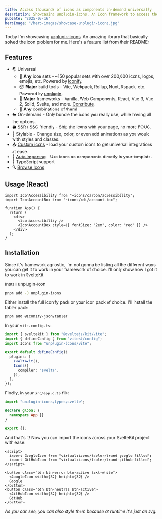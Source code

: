 ```yaml
---
title: Access thousands of icons as components on-demand universally
description: Showcasing unplugin-icons. An Icon framework to access thousands of icons as components on-demand universally
pubDate: "2025-05-16"
heroImage: "/hero-images/showcase-unplugin-icons.jpg"
---
```


Today I'm showcasing [unplugin-icons](https://github.com/unplugin/unplugin-icons). An amazing library that basically solved the icon problem for me. Here's a feature list from their README:

## Features

- 🌏 Universal
  - 🤹 **Any** icon sets - ~150 popular sets with over 200,000 icons, logos, emojis, etc. Powered by [Iconify](https://github.com/iconify/iconify).
  - 📦 **Major** build tools - Vite, Webpack, Rollup, Nuxt, Rspack, etc. Powered by [unplugin](https://github.com/unjs/unplugin).
  - 🚀 **Major** frameworks - Vanilla, Web Components, React, Vue 3, Vue 2, Solid, Svelte, and more. [Contribute](./src/core/compilers).
  - 🍱 **Any** combinations of them!
- ☁️ On-demand - Only bundle the icons you really use, while having all the options.
- 🖨 SSR / SSG friendly - Ship the icons with your page, no more FOUC.
- 🌈 Stylable - Change size, color, or even add animations as you would with styles and classes.
- 📥 [Custom icons](#custom-icons) - load your custom icons to get universal integrations at ease.
- 📲 [Auto Importing](#auto-importing) - Use icons as components directly in your template.
- 🦾 TypeScript support.
- 🔍 [Browse Icons](https://icones.js.org/)

## Usage (React)

```tsx
import IconAccessibility from "~icons/carbon/accessibility";
import IconAccountBox from "~icons/mdi/account-box";

function App() {
  return (
    <div>
      <IconAccessibility />
      <IconAccountBox style={{ fontSize: "2em", color: "red" }} />
    </div>
  );
}
```

## Installation

Since it's framework agnostic, I'm not gonna be listing all the different ways you can get it to work in your framework of choice. I'll only show how I got it to work in SvelteKit

Install unplugin-icon

```bash
pnpm add -D unplugin-icons
```

Either install the full iconify pack or your icon pack of choice. I'll install the tabler pack:

```bash
pnpm add @iconify-json/tabler
```

In your `vite.config.ts`:

```ts {8-10}
import { sveltekit } from "@sveltejs/kit/vite";
import { defineConfig } from "vitest/config";
import Icons from "unplugin-icons/vite";

export default defineConfig({
  plugins: [
    sveltekit(),
    Icons({
      compiler: "svelte",
    }),
  ],
});
```

Finally, in your `src/app.d.ts` file:

```ts {1, 7}
import "unplugin-icons/types/svelte";

declare global {
  namespace App {}
}

export {};
```

And that's it! Now you can import the icons across your SvelteKit project with ease:

```svelte {2-3, 7, 11}
<script>
  import GoogleIcon from "virtual:icons/tabler/brand-google-filled";
  import GitHubIcon from "virtual:icons/tabler/brand-github-filled";
</script>

<button class="btn btn-error btn-active text-white">
  <GoogleIcon width={32} height={32} />
  Google
</button>
<button class="btn btn-neutral btn-active">
  <GitHubIcon width={32} height={32} />
  GitHub
</button>
```

_As you can see, you can also style them because at runtime it's just an svg._
